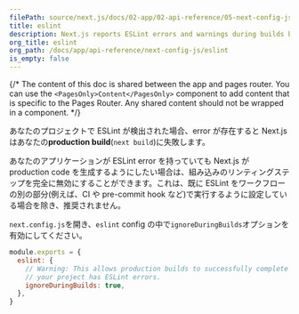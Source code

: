 ```yaml
---
filePath: source/next.js/docs/02-app/02-api-reference/05-next-config-js/eslint.mdx
title: eslint
description: Next.js reports ESLint errors and warnings during builds by default. Learn how to opt-out of this behavior here.
org_title: eslint
org_path: /docs/app/api-reference/next-config-js/eslint
is_empty: false
---
```


{/* The content of this doc is shared between the app and pages router. You can use the `<PagesOnly>Content</PagesOnly>` component to add content that is specific to the Pages Router. Any shared content should not be wrapped in a component. */}

あなたのプロジェクトで ESLint が検出された場合、error が存在すると Next.js はあなたの**production build**(`next build`)に失敗します。

あなたのアプリケーションが ESLint error を持っていても Next.js が production code を生成するようにしたい場合は、組み込みのリンティングステップを完全に無効にすることができます。これは、既に ESLint をワークフローの別の部分(例えば、CI や pre-commit hook など)で実行するように設定している場合を除き、推奨されません。

`next.config.js`を開き、`eslint` config の中で`ignoreDuringBuilds`オプションを有効にしてください。

```js:next.config.js
module.exports = {
  eslint: {
    // Warning: This allows production builds to successfully complete even if
    // your project has ESLint errors.
    ignoreDuringBuilds: true,
  },
}
```
